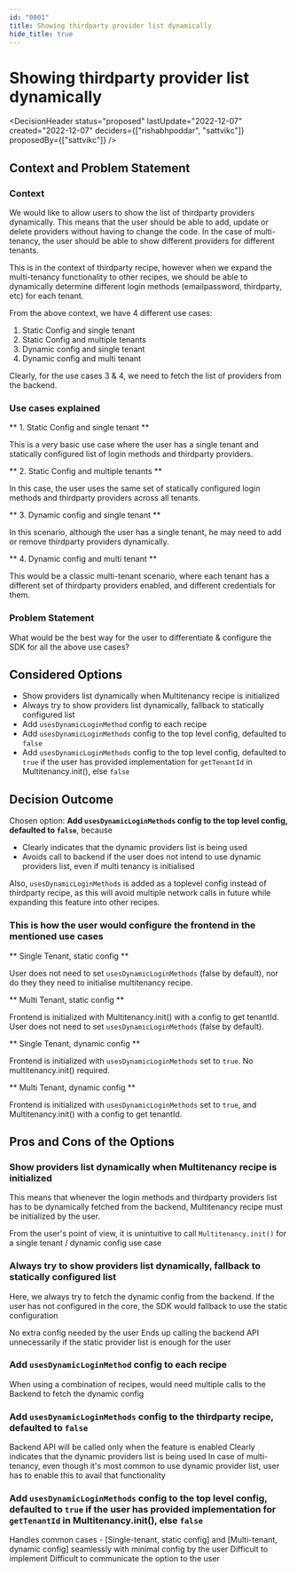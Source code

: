 ```yaml
---
id: "0001"
title: Showing thirdparty provider list dynamically
hide_title: true
---
```



# Showing thirdparty provider list dynamically

<DecisionHeader status="proposed" lastUpdate="2022-12-07" created="2022-12-07" deciders={["rishabhpoddar", "sattvikc"]} proposedBy={["sattvikc"]} />

## Context and Problem Statement

### Context

We would like to allow users to show the list of thirdparty providers dynamically. This means that the user should be able to add, update or delete providers without having to change the code. In the case of multi-tenancy, the user should be able to show different providers for different tenants.

This is in the context of thirdparty recipe, however when we expand the multi-tenancy functionality to other recipes, we should be able to dynamically determine different login methods (emailpassword, thirdparty, etc) for each tenant.

From the above context, we have 4 different use cases:
1. Static Config and single tenant
2. Static Config and multiple tenants
3. Dynamic config and single tenant
4. Dynamic config and multi tenant

Clearly, for the use cases 3 & 4, we need to fetch the list of providers from the backend.

### Use cases explained

** 1. Static Config and single tenant **

This is a very basic use case where the user has a single tenant and statically configured list of login methods and thirdparty providers.

** 2. Static Config and multiple tenants **

In this case, the user uses the same set of statically configured login methods and thirdparty providers across all tenants.

** 3. Dynamic config and single tenant **

In this scenario, although the user has a single tenant, he may need to add or remove thirdparty providers dynamically.

** 4. Dynamic config and multi tenant **

This would be a classic multi-tenant scenario, where each tenant has a different set of thirdparty providers enabled, and different credentials for them.

### Problem Statement

What would be the best way for the user to differentiate & configure the SDK for all the above use cases?

## Considered Options

* Show providers list dynamically when Multitenancy recipe is initialized
* Always try to show providers list dynamically, fallback to statically configured list
* Add `usesDynamicLoginMethod` config to each recipe
* Add `usesDynamicLoginMethods` config to the top level config, defaulted to `false`
* Add `usesDynamicLoginMethods` config to the top level config, defaulted to `true` if the user has provided implementation for `getTenantId` in Multitenancy.init(), else `false`

## Decision Outcome

Chosen option: **Add `usesDynamicLoginMethods` config to the top level config, defaulted to `false`**, because

* Clearly indicates that the dynamic providers list is being used
* Avoids call to backend if the user does not intend to use dynamic providers list, even if multi tenancy is initialised

Also, `usesDynamicLoginMethods` is added as a toplevel config instead of thirdparty recipe, as this will avoid multiple network calls in future while expanding this feature into other recipes.

### This is how the user would configure the frontend in the mentioned use cases

** Single Tenant, static config **

User does not need to set `usesDynamicLoginMethods` (false by default), nor do they they need to initialise multitenancy recipe.

** Multi Tenant, static config **

Frontend is initialized with Multitenancy.init() with a config to get tenantId. User does not need to set `usesDynamicLoginMethods` (false by default).

** Single Tenant, dynamic config **

Frontend is initialized with `usesDynamicLoginMethods` set to `true`. No multitenancy.init() required.

** Multi Tenant, dynamic config **

Frontend is initialized with `usesDynamicLoginMethods` set to `true`, and Multitenancy.init() with a config to get tenantId.

## Pros and Cons of the Options

### Show providers list dynamically when Multitenancy recipe is initialized

This means that whenever the login methods and thirdparty providers list has to be dynamically fetched from the backend, Multitenancy recipe must be initialized by the user.

<ArgumentCon> From the user's point of view, it is unintuitive to call `Multitenancy.init()` for a single tenant / dynamic config use case </ArgumentCon>

### Always try to show providers list dynamically, fallback to statically configured list

Here, we always try to fetch the dynamic config from the backend. If the user has not configured in the core, the SDK would fallback to use the static configuration

<ArgumentPro> No extra config needed by the user </ArgumentPro>
<ArgumentCon> Ends up calling the backend API unnecessarily if the static provider list is enough for the user </ArgumentCon>

### Add `usesDynamicLoginMethod` config to each recipe

<ArgumentCon> When using a combination of recipes, would need multiple calls to the Backend to fetch the dynamic config </ArgumentCon>

### Add `usesDynamicLoginMethods` config to the thirdparty recipe, defaulted to `false`

<ArgumentPro> Backend API will be called only when the feature is enabled </ArgumentPro>
<ArgumentPro> Clearly indicates that the dynamic providers list is being used </ArgumentPro>
<ArgumentCon> In case of multi-tenancy, even though it's most common to use dynamic provider list, user has to enable this to avail that functionality </ArgumentCon>

### Add `usesDynamicLoginMethods` config to the top level config, defaulted to `true` if the user has provided implementation for `getTenantId` in Multitenancy.init(), else `false`

<ArgumentPro> Handles common cases - [Single-tenant, static config] and [Multi-tenant, dynamic config] seamlessly with minimal config by the user </ArgumentPro>
<ArgumentCon> Difficult to implement </ArgumentCon>
<ArgumentCon> Difficult to communicate the option to the user </ArgumentCon>
